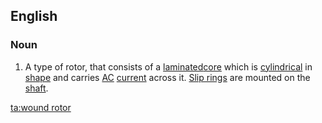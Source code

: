 ==English==

===Noun===
{{en-noun|head=[[wound]] [[rotor]]}}

# A type of rotor, that consists of a [[laminated]][[core]] which is [[cylindrical]] in [[shape]] and carries [[AC]] [[current]] across it. [[slip ring|Slip rings]] are mounted on the [[shaft]].

[[ta:wound rotor]]